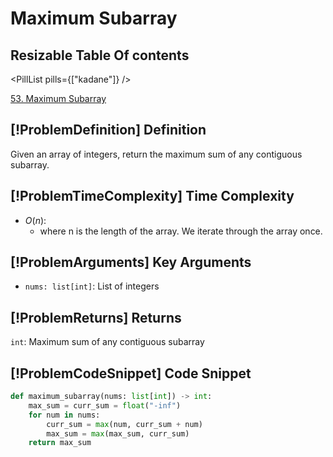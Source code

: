 # Maximum Subarray

## Resizable Table Of contents

<DifficultyBadge difficulty="medium" />

<PillList pills={["kadane"]} />

[53. Maximum Subarray](https://leetcode.com/problems/maximum-subarray)

## [!ProblemDefinition] Definition

Given an array of integers, return the maximum sum of any contiguous subarray.

## [!ProblemTimeComplexity] Time Complexity

- $O(n)$:
    - where n is the length of the array. We iterate through the array once.

## [!ProblemArguments] Key Arguments

- `nums: list[int]`: List of integers

## [!ProblemReturns] Returns

`int`: Maximum sum of any contiguous subarray

## [!ProblemCodeSnippet] Code Snippet

```python meta="source=problems/53-maximum-subarray/solution.py"
def maximum_subarray(nums: list[int]) -> int:
    max_sum = curr_sum = float("-inf")
    for num in nums:
        curr_sum = max(num, curr_sum + num)
        max_sum = max(max_sum, curr_sum)
    return max_sum
```

